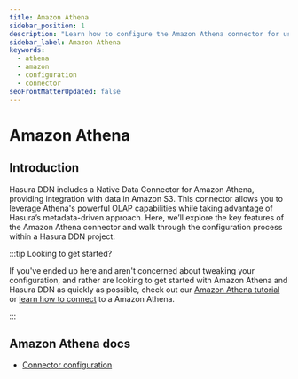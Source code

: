 ```yaml
---
title: Amazon Athena
sidebar_position: 1
description: "Learn how to configure the Amazon Athena connector for use with Hasura DDN."
sidebar_label: Amazon Athena
keywords:
  - athena
  - amazon
  - configuration
  - connector
seoFrontMatterUpdated: false
---
```


# Amazon Athena

## Introduction

Hasura DDN includes a Native Data Connector for Amazon Athena, providing integration with data in Amazon S3. This
connector allows you to leverage Athena's powerful OLAP capabilities while taking advantage of Hasura’s metadata-driven
approach. Here, we’ll explore the key features of the Amazon Athena connector and walk through the configuration process
within a Hasura DDN project.

:::tip Looking to get started?

If you've ended up here and aren't concerned about tweaking your configuration, and rather are looking to get started
with Amazon Athena and Hasura DDN as quickly as possible, check out our
[Amazon Athena tutorial](/how-to-build-with-promptql/with-amazon-athena.mdx) or
[learn how to connect](/data-sources/connect-to-a-source.mdx) to a Amazon Athena.

:::

## Amazon Athena docs

- [Connector configuration](/reference/connectors/athena/configuration.mdx)
